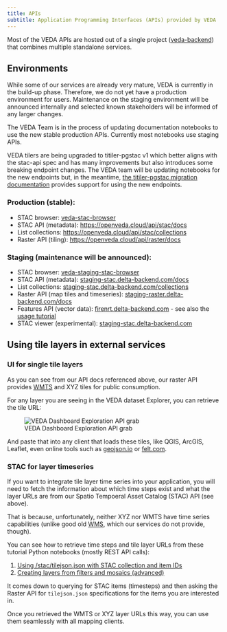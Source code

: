 ```yaml
---
title: APIs
subtitle: Application Programming Interfaces (APIs) provided by VEDA
---
```


Most of the VEDA APIs are hosted out of a single project ([veda-backend](https://github.com/NASA-IMPACT/veda-backend)) that combines multiple standalone services.


## Environments

While some of our services are already very mature, VEDA is currently in the build-up phase. Therefore, we do not yet have a production environment for users.
Maintenance on the staging environment will be announced internally and selected known stakeholders will be informed of any larger changes.

::: {.callout-note title="Base URL Changes"}
The VEDA Team is in the process of updating documentation notebooks to use the new stable production APIs. Currently most notebooks use staging APIs.
:::

::: {.callout-warning title="Breaking tiling endpoint changes"} 
VEDA tilers are being upgraded to titiler-pgstac v1 which better aligns with the stac-api spec and has many improvements but also introduces some breaking endpoint changes. The VEDA team will be updating notebooks for the new endpoints but, in the meantime, [the titiler-pgstac migration documentation](https://stac-utils.github.io/titiler-pgstac/latest/migrations/v1_migration/) provides support for using the new endpoints.
:::

### Production (stable):
* STAC browser: [veda-stac-browser](https://openveda.cloud)
* STAC API (metadata): [https://openveda.cloud/api/stac/docs](https://openveda.cloud/api/stac/docs)
* List collections: [https://openveda.cloud/api/stac/collections](https://openveda.cloud/api/stac/collections)
* Raster API (tiling): [https://openveda.cloud/api/raster/docs](https://openveda.cloud/api/raster/docs)

### Staging (maintenance will be announced):

* STAC browser: [veda-staging-stac-browser](http://veda-staging-stac-browser.s3-website-us-west-2.amazonaws.com/)
* STAC API (metadata): [staging-stac.delta-backend.com/docs](https://staging-stac.delta-backend.com/docs)
* List collections: [staging-stac.delta-backend.com/collections](https://staging-stac.delta-backend.com/collections)
* Raster API (map tiles and timeseries): [staging-raster.delta-backend.com/docs](https://staging-raster.delta-backend.com/docs)
* Features API (vector data): [firenrt.delta-backend.com](https://firenrt.delta-backend.com) - see also the [usage tutorial](../notebooks/tutorials/mapping-fires.html)
* STAC viewer (experimental): [staging-stac.delta-backend.com](https://staging-stac.delta-backend.com/index.html)

## Using tile layers in external services

### UI for single tile layers

As you can see from our API docs referenced above, our raster API provides [WMTS](https://www.ogc.org/standard/wmts/) and XYZ tiles for public consumption.

For any layer you are seeing in the VEDA dataset Explorer, you can retrieve the tile URL:

![VEDA Dashboard Exploration API grab](api-integration-wmts-xyz-from-exploration.png)

And paste that into any client that loads these tiles, like QGIS, ArcGIS, Leaflet, even online tools such as [geojson.io](https://geojson.io) or [felt.com](https://felt.com).

### STAC for layer timeseries

If you want to integrate tile layer time series into your application, you will need to fetch the information about
which time steps exist and what the layer URLs are from our Spatio Tempoeral Asset Catalog (STAC) API (see above).

That is because, unfortunately, neither XYZ nor WMTS have time series capabilities (unlike good old [WMS](https://www.ogc.org/standard/wms/), which our services do not provide, though).

You can see how to retrieve time steps and tile layer URLs from these tutorial Python notebooks (mostly REST API calls):

1. [Using /stac/tilejson.json with STAC collection and item IDs](../notebooks/datasets/ocean-npp-timeseries-analysis.html#visualizing-the-raster-imagery)
2. [Creating layers from filters and mosaics (advanced)](../notebooks/quickstarts/hls-visualization.html)

It comes down to querying for STAC items (timesteps) and then asking the Raster API for `tilejson.json` specifications for the items you are interested in.

Once you retrieved the WMTS or XYZ layer URLs this way, you can use them seamlessly with all mapping clients.
